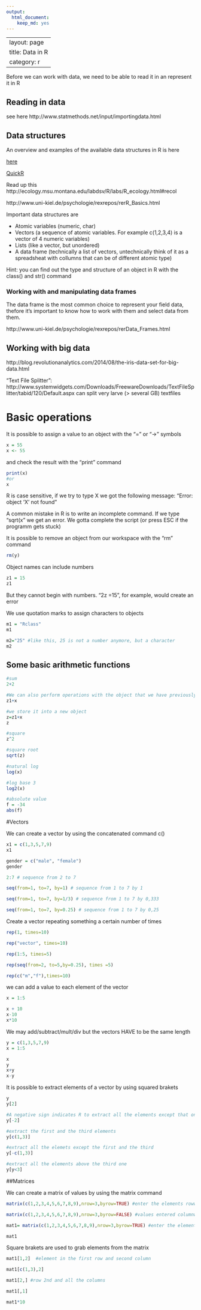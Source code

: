 ```yaml
---
output:
  html_document:
    keep_md: yes
---
```

---
layout: page
title: Data in R
category: r
---

Before we can work with data, we need to be able to read it in an represent it in R

## Reading in data

see here http://www.statmethods.net/input/importingdata.html

## Data structures

An overview and examples of the available data structures in R is here

[here](http://ecology.msu.montana.edu/labdsv/R/labs/R_ecology.html#recol)

[QuickR](http://www.statmethods.net/)

Read up this http://ecology.msu.montana.edu/labdsv/R/labs/R_ecology.html#recol

http://www.uni-kiel.de/psychologie/rexrepos/rerR_Basics.html

Important data structures are

* Atomic variables (numeric, char)
* Vectors (a sequence of atomic variables. For example c(1,2,3,4) is a vector of 4 numeric variables)
* Lists (like a vector, but unordered)
* A data frame (technically a list of vectors, untechnically think of it as a spreadsheat with collumns that can be of different atomic type)

Hint: you can find out the type and structure of an object in R with the class() and str() command

### Working with and manipulating data frames

The data frame is the most common choice to represent your field data, thefore it's important to know how to work with them and select data from them. 

http://www.uni-kiel.de/psychologie/rexrepos/rerData_Frames.html

## Working with big data 

http://blog.revolutionanalytics.com/2014/08/the-iris-data-set-for-big-data.html


"Text File Splitter": http://www.systemwidgets.com/Downloads/FreewareDownloads/TextFileSplitter/tabid/120/Default.aspx can split very larve (> several GB) textfiles 


# Basic operations

It is possible to assign a value to an object with the "=" or "->" symbols

```r
x = 55
x <- 55
```

and check the result with the "print" command

```r
print(x)
#or
x
```

R is case sensitive, if we try to type X we got the following message: "Error: object 'X' not found"

A common mistake in R is to write an incomplete command. If we type "sqrt(x" we get an error. We gotta complete the script (or press ESC if the programm gets stuck)


It is possible to remove an object from our workspace with the "rm" command 
```r
rm(y)
```

Object names can include numbers
```r
z1 = 15
z1
```

But they cannot begin with numbers. "2z =15", for example, would create an error

We use quotation marks to assign characters to objects
```r
m1 = "Rclass"
m1

m2="25" #like this, 25 is not a number anymore, but a character
m2
```

## Some basic arithmetic functions

```r
#sum
2+2

#We can also perform operations with the object that we have previously defined
z1+x

#we store it into a new object
z=z1+x
z

#square
z^2

#square root 
sqrt(z) 

#natural log
log(x)

#log base 3
log2(x)

#absolute value
f = -34
abs(f) 
```

#Vectors

We can create a vector by using the concatenated command c()
```r
x1 = c(1,3,5,7,9)
x1

gender = c("male", "female")
gender

2:7 # sequence from 2 to 7

seq(from=1, to=7, by=1) # sequence from 1 to 7 by 1

seq(from=1, to=7, by=1/3) # sequence from 1 to 7 by 0,333

seq(from=1, to=7, by=0.25) # sequence from 1 to 7 by 0,25
```

Create a vector repeating something a certain number of times
```r
rep(1, times=10)

rep("vector", times=10)

rep(1:5, times=5)

rep(seq(from=2, to=5,by=0.25), times =5)

rep(c("m","f"),times=10)
```

we can add a value to each element of the vector
```r
x = 1:5

x + 10
x-10
x*10
```

We may add/subtract/mult/div but the vectors HAVE to be the same length
```r
y = c(1,3,5,7,9)
x = 1:5

x
y
x+y
x-y
```

It is possible to extract elements of a vector by using squared brakets
```r
y
y[2]

#A negative sign indicates R to extract all the elements except that one
y[-2]

#extract the first and the third elements
y[c(1,3)]

#extract all the elemets except the first and the third
y[-c(1,3)]

#extract all the elements above the third one
y[y<3]

```

##Matrices

We can create a matrix of values by using the matrix command
```r
matrix(c(1,2,3,4,5,6,7,8,9),nrow=3,byrow=TRUE) #enter the elements rowwise

matrix(c(1,2,3,4,5,6,7,8,9),nrow=3,byrow=FALSE) #values entered columnwise

mat1= matrix(c(1,2,3,4,5,6,7,8,9),nrow=3,byrow=TRUE) #enter the elements

mat1
```

Square brakets are used to grab elements from the matrix
```r
mat1[1,2]  #element in the first row and second column

mat1[c(1,3),2]

mat1[2,] #row 2nd and all the columns

mat1[,1]

mat1*10
```


